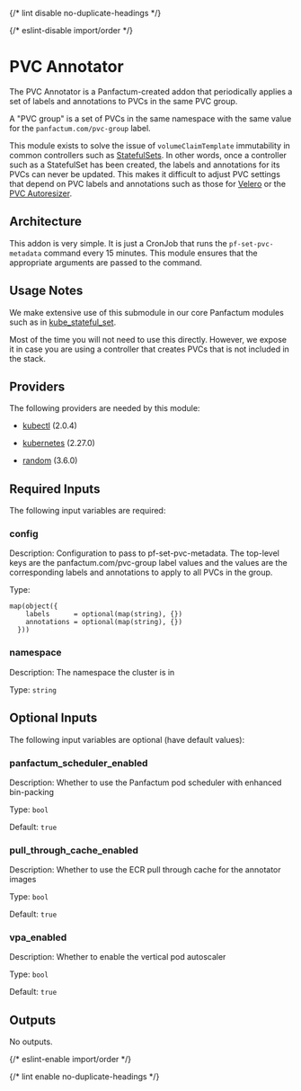 
{/* lint disable no-duplicate-headings */}

{/* eslint-disable import/order */}

<ModuleHeader name="kube_pvc_annotator" sourceHref="https://github.com/Panfactum/stack/tree/__PANFACTUM_VERSION_EDGE__/packages/infrastructure/kube_pvc_annotator" status="stable" type="submodule" />

# PVC Annotator

The PVC Annotator is a Panfactum-created addon that periodically applies a set of labels
and annotations to PVCs in the same PVC group.

A "PVC group" is a set of PVCs in the same namespace with the same value for the
`panfactum.com/pvc-group` label.

This module exists to solve the issue of `volumeClaimTemplate` immutability in common
controllers such as [StatefulSets](https://kubernetes.io/docs/reference/generated/kubernetes-api/v1.29/#statefulset-v1-apps). In other words, once a controller such as a StatefulSet
has been created, the labels and annotations for its PVCs can never be updated. This
makes it difficult to adjust PVC settings that depend on PVC labels and annotations
such as those for [Velero](https://velero.io/) or the
[PVC Autoresizer](https://github.com/topolvm/pvc-autoresizer).

## Architecture

This addon is very simple. It is just a CronJob that runs the `pf-set-pvc-metadata`
command every 15 minutes. This module ensures that the appropriate arguments are passed
to the command.

## Usage Notes

We make extensive use of this submodule in our core Panfactum modules such as in
[kube\_stateful\_set](/docs/edge/reference/infrastructure-modules/submodule/kubernetes/kube_stateful_set).

Most of the time you will not need to use this directly. However, we expose it in case you
are using a controller that creates PVCs that is not included in the stack.

## Providers

The following providers are needed by this module:

* [kubectl](https://registry.terraform.io/providers/alekc/kubectl/2.0.4/docs) (2.0.4)

* [kubernetes](https://registry.terraform.io/providers/hashicorp/kubernetes/2.27.0/docs) (2.27.0)

* [random](https://registry.terraform.io/providers/hashicorp/random/3.6.0/docs) (3.6.0)

## Required Inputs

The following input variables are required:

### config

Description: Configuration to pass to pf-set-pvc-metadata. The top-level keys are the panfactum.com/pvc-group label values and the values are the corresponding labels and annotations to apply to all PVCs in the group.

Type:

```hcl
map(object({
    labels      = optional(map(string), {})
    annotations = optional(map(string), {})
  }))
```

### namespace

Description: The namespace the cluster is in

Type: `string`

## Optional Inputs

The following input variables are optional (have default values):

### panfactum\_scheduler\_enabled

Description: Whether to use the Panfactum pod scheduler with enhanced bin-packing

Type: `bool`

Default: `true`

### pull\_through\_cache\_enabled

Description: Whether to use the ECR pull through cache for the annotator images

Type: `bool`

Default: `true`

### vpa\_enabled

Description: Whether to enable the vertical pod autoscaler

Type: `bool`

Default: `true`

## Outputs

No outputs.

{/* eslint-enable import/order */}

{/* lint enable no-duplicate-headings */}
